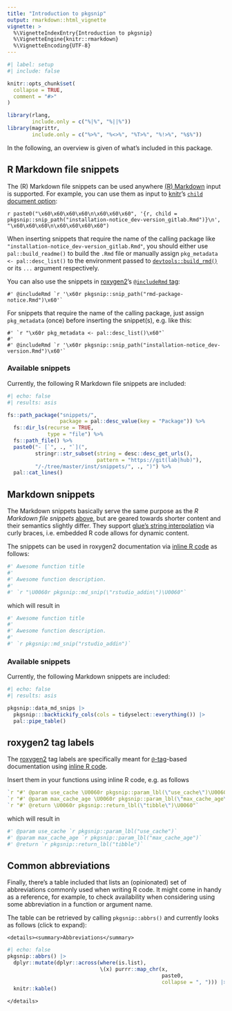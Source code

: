 ```yaml
---
title: "Introduction to pkgsnip"
output: rmarkdown::html_vignette
vignette: >
  %\VignetteIndexEntry{Introduction to pkgsnip}
  %\VignetteEngine{knitr::rmarkdown}
  %\VignetteEncoding{UTF-8}
---
```


```r
#| label: setup
#| include: false

knitr::opts_chunk$set(
  collapse = TRUE,
  comment = "#>"
)

library(rlang,
        include.only = c("%|%", "%||%"))
library(magrittr,
        include.only = c("%>%", "%<>%", "%T>%", "%!>%", "%$%"))
```

In the following, an overview is given of what's included in this package.

## R Markdown file snippets {#r-markdown-file-snippets}

The (R) Markdown file snippets can be used anywhere [(R) Markdown](https://rmarkdown.rstudio.com/) input is supported. For example, you can use them as input to
[knitr](https://yihui.org/knitr/)'s [`child` document option](https://yihui.org/knitr/options/#child-documents):

`r paste0("\x60\x60\x60\x60\n\x60\x60\x60", '{r, child = pkgsnip::snip_path("installation-notice_dev-version_gitlab.Rmd")}\n', "\x60\x60\x60\n\x60\x60\x60\x60")`

When inserting snippets that require the name of the calling package like `"installation-notice_dev-version_gitlab.Rmd"`, you should either use
`pal::build_readme()` to build the `.Rmd` file or manually assign `pkg_metadata <- pal::desc_list()` to the environment passed to
[`devtools::build_rmd()`](https://devtools.r-lib.org/reference/build_rmd.html) or its `...` argument respectively.

You can also use the snippets in [roxygen2](https://roxygen2.r-lib.org/)'s [`@includeRmd`
tag](https://roxygen2.r-lib.org/articles/rd.html#including-external--rmd-md-files):

``` rd
#' @includeRmd `r '\x60r pkgsnip::snip_path("rmd-package-notice.Rmd")\x60'`
```

For snippets that require the name of the calling package, just assign `pkg_metadata` (once) before inserting the snippet(s), e.g. like this:

``` rd
#' `r "\x60r pkg_metadata <- pal::desc_list()\x60"`
#'
#' @includeRmd `r '\x60r pkgsnip::snip_path("installation-notice_dev-version.Rmd")\x60'`
```

### Available snippets

Currently, the following R Markdown file snippets are included:

```r
#| echo: false
#| results: asis

fs::path_package("snippets/",
                 package = pal::desc_value(key = "Package")) %>%
  fs::dir_ls(recurse = TRUE,
             type = "file") %>%
  fs::path_file() %>%
  paste0("- [`", ., "`](",
         stringr::str_subset(string = desc::desc_get_urls(),
                             pattern = "https://git(lab|hub)"),
         "/-/tree/master/inst/snippets/", ., ")") %>%
  pal::cat_lines()
```

## Markdown snippets

The Markdown snippets basically serve the same purpose as the *R Markdown file snippets* [above](#r-markdown-file-snippets), but are geared towards shorter
content and their semantics slightly differ. They support [glue's string interpolation](https://glue.tidyverse.org/) via curly braces, i.e. embedded R code
allows for dynamic content.

The snippets can be used in roxygen2 documentation via [inline R code](https://roxygen2.r-lib.org/articles/reuse.html#inline-code) as follows:

``` r
#' Awesome function title
#'
#' Awesome function description.
#'
#' `r "\U0060r pkgsnip::md_snip(\"rstudio_addin\")\U0060"`
```

which will result in

``` r
#' Awesome function title
#'
#' Awesome function description.
#'
#' `r pkgsnip::md_snip("rstudio_addin")`
```

### Available snippets

Currently, the following Markdown snippets are included:

```r
#| echo: false
#| results: asis

pkgsnip::data_md_snips |>
  pkgsnip:::backtickify_cols(cols = tidyselect::everything()) |>
  pal::pipe_table()
```

## roxygen2 tag labels

The [roxygen2](https://roxygen2.r-lib.org/) tag labels are specifically meant for [`@`-tag](https://roxygen2.r-lib.org/articles/rd.html)-based documentation
using [inline R code](https://roxygen2.r-lib.org/articles/reuse.html#inline-code).

Insert them in your functions using inline R code, e.g. as follows

``` r
`r "#' @param use_cache \U0060r pkgsnip::param_lbl(\"use_cache\")\U0060"`
`r "#' @param max_cache_age \U0060r pkgsnip::param_lbl(\"max_cache_age\")\U0060"`
`r "#' @return \U0060r pkgsnip::return_lbl(\"tibble\")\U0060"`
```

which will result in

``` r
#' @param use_cache `r pkgsnip::param_lbl("use_cache")`
#' @param max_cache_age `r pkgsnip::param_lbl("max_cache_age")`
#' @return `r pkgsnip::return_lbl("tibble")`
```

## Common abbreviations

Finally, there's a table included that lists an (opinionated) set of abbreviations commonly used when writing R code. It might come in handy as a reference, for
example, to check availability when considering using some abbreviation in a function or argument name.

The table can be retrieved by calling `pkgsnip::abbrs()` and currently looks as follows (click to expand):

```asis
<details><summary>Abbreviations</summary>
```

```r
#| echo: false
pkgsnip::abbrs() |>
  dplyr::mutate(dplyr::across(where(is.list),
                              \(x) purrr::map_chr(x,
                                                  paste0,
                                                  collapse = ", "))) |>
  knitr::kable()
```

```asis
</details>
```
